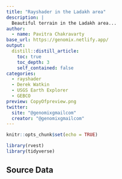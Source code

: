 ```yaml
---
title: "Rayshader in the Ladakh area"
description: |
  Beautiful terrain in the Ladakh area...
author:
  - name: Pavitra Chakravarty
base_url: https://genomix.netlify.app/
output: 
  distill::distill_article:
    toc: true
    toc_depth: 3
    self_contained: false
categories:
  - rayshader
  - Derek Watkin
  - USGS Earth Explorer
  - GEBCO
preview: CopyOfpreview.png
twitter:
  site: "@genomixgmailcom"
  creator: "@genomixgmailcom"
---
```


```r
knitr::opts_chunk$set(echo = TRUE)

library(rvest)
library(tidyverse)
```

## Source Data

